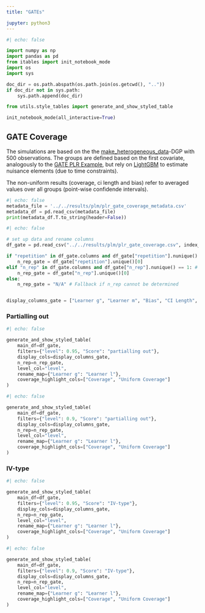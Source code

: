 ```yaml
---
title: "GATEs"

jupyter: python3
---
```


```python
#| echo: false

import numpy as np
import pandas as pd
from itables import init_notebook_mode
import os
import sys

doc_dir = os.path.abspath(os.path.join(os.getcwd(), ".."))
if doc_dir not in sys.path:
    sys.path.append(doc_dir)

from utils.style_tables import generate_and_show_styled_table

init_notebook_mode(all_interactive=True)
```

## GATE Coverage

The simulations are based on the  the [make_heterogeneous_data](https://docs.doubleml.org/stable/api/generated/doubleml.datasets.make_heterogeneous_data.html)-DGP with $500$ observations. The groups are defined based on the first covariate, analogously to the [GATE PLR Example](https://docs.doubleml.org/stable/examples/py_double_ml_gate_plr.html), but rely on [LightGBM](https://lightgbm.readthedocs.io/en/latest/index.html) to estimate nuisance elements (due to time constraints).

The non-uniform results (coverage, ci length and bias) refer to averaged values over all groups (point-wise confidende intervals).

::: {.callout-note title="Metadata"  collapse="true"}

```python
#| echo: false
metadata_file = '../../results/plm/plr_gate_coverage_metadata.csv'
metadata_df = pd.read_csv(metadata_file)
print(metadata_df.T.to_string(header=False))
```

:::

```python
#| echo: false

# set up data and rename columns
df_gate = pd.read_csv("../../results/plm/plr_gate_coverage.csv", index_col=None) # Renamed to df_gate for clarity

if "repetition" in df_gate.columns and df_gate["repetition"].nunique() == 1:
    n_rep_gate = df_gate["repetition"].unique()[0]
elif "n_rep" in df_gate.columns and df_gate["n_rep"].nunique() == 1: # Check for n_rep as well
    n_rep_gate = df_gate["n_rep"].unique()[0]
else:
    n_rep_gate = "N/A" # Fallback if n_rep cannot be determined


display_columns_gate = ["Learner g", "Learner m", "Bias", "CI Length", "Coverage", "Uniform CI Length", "Uniform Coverage"]
```

### Partialling out

```python
#| echo: false

generate_and_show_styled_table(
    main_df=df_gate,
    filters={"level": 0.95, "Score": "partialling out"},
    display_cols=display_columns_gate,
    n_rep=n_rep_gate,
    level_col="level",
    rename_map={"Learner g": "Learner l"},
    coverage_highlight_cols=["Coverage", "Uniform Coverage"]
)
```

```python
#| echo: false

generate_and_show_styled_table(
    main_df=df_gate,
    filters={"level": 0.9, "Score": "partialling out"},
    display_cols=display_columns_gate,
    n_rep=n_rep_gate,
    level_col="level",
    rename_map={"Learner g": "Learner l"},
    coverage_highlight_cols=["Coverage", "Uniform Coverage"]
)
```

### IV-type

```python
#| echo: false

generate_and_show_styled_table(
    main_df=df_gate,
    filters={"level": 0.95, "Score": "IV-type"},
    display_cols=display_columns_gate,
    n_rep=n_rep_gate,
    level_col="level",
    rename_map={"Learner g": "Learner l"},
    coverage_highlight_cols=["Coverage", "Uniform Coverage"]
)
```

```python
#| echo: false

generate_and_show_styled_table(
    main_df=df_gate,
    filters={"level": 0.9, "Score": "IV-type"},
    display_cols=display_columns_gate,
    n_rep=n_rep_gate,
    level_col="level",
    rename_map={"Learner g": "Learner l"},
    coverage_highlight_cols=["Coverage", "Uniform Coverage"]
)
```